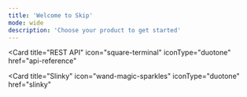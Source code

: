 ```yaml
---
title: 'Welcome to Skip'
mode: wide
description: 'Choose your product to get started'
---
```


<Card
  title="REST API"
  icon="square-terminal"
  iconType="duotone"
  href="api-reference"
></Card>
<Card title="Block SDK" icon="code" iconType="duotone" href="block-sdk"></Card>
<Card
  title="Slinky"
  icon="wand-magic-sparkles"
  iconType="duotone"
  href="slinky"
></Card>
